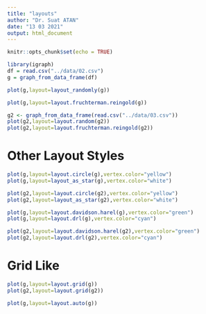 ```yaml
---
title: "layouts"
author: "Dr. Suat ATAN"
date: "13 03 2021"
output: html_document
---
```


```r
knitr::opts_chunk$set(echo = TRUE)

```

```r
library(igraph)
df = read.csv("../data/02.csv")
g = graph_from_data_frame(df) 
```

```r
plot(g,layout=layout_randomly(g))
```
```r
plot(g,layout=layout.fruchterman.reingold(g))
```

```r
g2 <- graph_from_data_frame(read.csv("../data/03.csv"))
plot(g2,layout=layout.random(g2))
plot(g2,layout=layout.fruchterman.reingold(g2))
```
# Other Layout Styles

```r
plot(g,layout=layout.circle(g),vertex.color="yellow")
plot(g,layout=layout_as_star(g),vertex.color="white")
```
```r
plot(g2,layout=layout.circle(g2),vertex.color="yellow")
plot(g2,layout=layout_as_star(g2),vertex.color="white")
```
```r
plot(g,layout=layout.davidson.harel(g),vertex.color="green")
plot(g,layout=layout.drl(g),vertex.color="cyan")
```
```r
plot(g2,layout=layout.davidson.harel(g2),vertex.color="green")
plot(g2,layout=layout.drl(g2),vertex.color="cyan")
```
# Grid Like
```r
plot(g,layout=layout.grid(g))
plot(g2,layout=layout.grid(g2))
```

```r
plot(g,layout=layout.auto(g))
```

